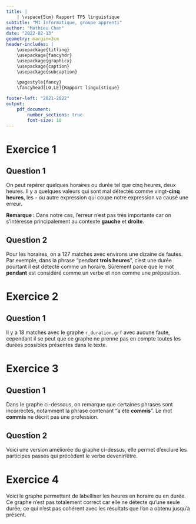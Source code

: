 ```yaml
---
title: |
	| \vspace{5cm} Rapport TP5 linguistique
subtitle: "M1 Informatique, groupe apprenti"
author: "Mathieu Chan"
date: "2022-02-13"
geometry: margin=3cm
header-includes: |
	\usepackage{titling}
	\usepackage{fancyhdr}
	\usepackage{graphicx}
	\usepackage{caption}
	\usepackage{subcaption}

	\pagestyle{fancy}
	\fancyhead[LO,LE]{Rapport linguistique}

footer-left: "2021-2022"
output:
    pdf_document:
		number_sections: true
		font-size: 10
---
```


\pagebreak

\tableofcontents

\pagebreak

# Exercice 1

## Question 1

On peut repérer quelques horaires ou durée tel que cinq heures, deux heures.
Il y a quelques valeurs qui sont mal détectés comme vingt-**cinq heures**, les
**-** ou autre expression qui coupe notre expression va causé une erreur.

**Remarque :** Dans notre cas, l'erreur n'est pas très importante car on
s'intéresse principalement au contexte **gauche** et **droite**.

\begin{figure}[h]
	\begin{minipage}[t]{7cm}
		\centering
        \includegraphics[width=7cm]{img/ex1/heure.png}
	    \caption{Graphe sur la détection des heures}
	\end{minipage}
	\hfill
	\begin{minipage}[t]{7cm}
		\centering
	    \includegraphics[width=7cm]{img/ex1/exemple1.png}
        \caption{Résultats de l'application du graphe}
	\end{minipage}
\end{figure}

## Question 2

Pour les horaires, on a 127 matches avec environs une dizaine de fautes.
Par exemple, dans la phrase "pendant **trois heures**", c'est une durée pourtant
il est détecté comme un horaire.
Sûrement parce que le mot **pendant** est considéré comme un verbe et non comme
une préposition.

\begin{figure}[h]
	\begin{minipage}[t]{7cm}
		\centering
	    \includegraphics[width=7cm]{img/ex1/duree.png}
	    \caption{Graphe pour repérer les durées}
	\end{minipage}
	\hfill
	\begin{minipage}[t]{7cm}
		\centering
	    \includegraphics[width=7cm]{img/ex1/horaire.png}
        \caption{Graphe pour repérer les horaires}
	\end{minipage}
\end{figure}

\pagebreak

# Exercice 2

## Question 1

Il y a 18 matches avec le graphe `r_duration.grf` avec aucune faute, cependant
il se peut que ce graphe ne prenne pas en compte toutes les durées possibles
présentes dans le texte.

\begin{figure}[h]
	\begin{minipage}[t]{7cm}
		\centering
        \includegraphics[width=7cm]{img/ex2/r_duration.png}
	    \caption{Graphe repérant les durées selon le contexte droit}
	\end{minipage}
	\hfill
	\begin{minipage}[t]{7cm}
        \centering
        \includegraphics[width=7cm]{img/ex2/exemple1.png}
        \caption{Résultat de l'application du graphe}
	\end{minipage}
\end{figure}

\begin{figure}[h]
    \centering
    \includegraphics[width=7cm]{img/ex2/r_time.png}
    \caption{Graphe repérant tous sauf les durées selon le contexte droit}
\end{figure}

\pagebreak

# Exercice 3

## Question 1

Dans le graphe ci-dessous, on remarque que certaines phrases sont incorrectes,
notamment la phrase contenant "a été **commis**". Le mot **commis** ne décrit
pas une profession.

\begin{figure}[h]
	\begin{minipage}[t]{7cm}
		\centering
        \includegraphics[width=7cm]{img/ex3/metier.png}
	    \caption{Graphe repérant les verbes être/devenir suivis d'une profession}
	\end{minipage}
	\hfill
	\begin{minipage}[t]{7cm}
        \centering
        \includegraphics[width=7cm]{img/ex3/exemple1.png}
        \caption{Résultat de l'application du graphe}
	\end{minipage}
\end{figure}

## Question 2

Voici une version améliorée du graphe ci-dessus, elle permet d'exclure les
participes passés qui précèdent le verbe devenir/être.

\begin{figure}[h]
    \centering
    \includegraphics[width=7cm]{img/ex3/negation_metier.png}
    \caption{Graphe amélioré excluant les participes passés après les verbes
    être/devenir}
\end{figure}

\pagebreak

# Exercice 4

Voici le graphe permettant de labelliser les heures en horaire ou en durée.
Ce graphe n'est pas totalement correct car elle ne détecte qu'une seule durée,
ce qui n'est pas cohérent avec les résultats que l'on a obtenu jusqu'à présent.

\begin{figure}[h]
	\begin{minipage}[t]{7cm}
		\centering
        \includegraphics[width=7cm]{img/ex4/sort.png}
	    \caption{Graphe qui permet de labelliser une heure en horaire ou en
        durée}
	\end{minipage}
	\hfill
	\begin{minipage}[t]{7cm}
        \centering
        \includegraphics[width=7cm]{img/ex4/exemple1.png}
        \caption{Résultat de l'application du graphe}
	\end{minipage}
\end{figure}
